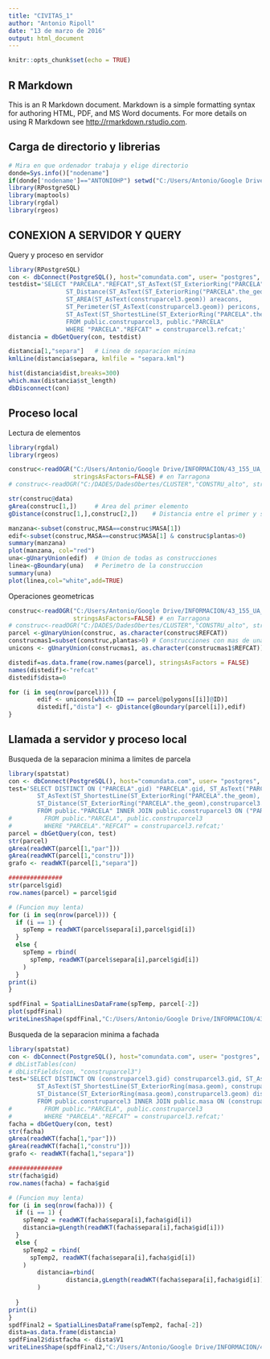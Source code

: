 ---
title: "CIVITAS_1"
author: "Antonio Ripoll"
date: "13 de marzo de 2016"
output: html_document
---

```{r setup, include=FALSE}
knitr::opts_chunk$set(echo = TRUE)
```

## R Markdown

This is an R Markdown document. Markdown is a simple formatting syntax for authoring HTML, PDF, and MS Word documents. For more details on using R Markdown see <http://rmarkdown.rstudio.com>.

## Carga de directorio y librerias

```{r}
# Mira en que ordenador trabaja y elige directorio
donde=Sys.info()["nodename"] 
if(donde['nodename']=="ANTONIOHP") setwd("C:/Users/Antonio/Google Drive/civitas") else setwd("C:/DADES/POUMTORRE_2/civitas")
library(RPostgreSQL)
library(maptools)
library(rgdal)
library(rgeos)
```

## CONEXION A SERVIDOR Y QUERY
Query y proceso en servidor 
```{r}
library(RPostgreSQL)
con <- dbConnect(PostgreSQL(), host="comundata.com", user= "postgres", password="pasipasi", dbname="opendata")
testdist='SELECT "PARCELA"."REFCAT",ST_AsText(ST_ExteriorRing("PARCELA".the_geom)) par, ST_AsText(construparcel3.geom) cons,
                ST_Distance(ST_AsText(ST_ExteriorRing("PARCELA".the_geom)),ST_AsText(construparcel3.geom)) dist,
                ST_AREA(ST_AsText(construparcel3.geom)) areacons,
                ST_Perimeter(ST_AsText(construparcel3.geom)) pericons,
                ST_AsText(ST_ShortestLine(ST_ExteriorRing("PARCELA".the_geom), construparcel3.geom)) separa
                FROM public.construparcel3, public."PARCELA"
                WHERE "PARCELA"."REFCAT" = construparcel3.refcat;'
distancia = dbGetQuery(con, testdist)

distancia[1,"separa"]   # Linea de separacion minima
kmlLine(distancia$separa, kmlfile = "separa.kml")

hist(distancia$dist,breaks=300)
which.max(distancia$st_length)
dbDisconnect(con)

```

## Proceso local
Lectura de elementos
```{r}
library(rgdal)
library(rgeos)

construc<-readOGR("C:/Users/Antonio/Google Drive/INFORMACION/43_155_UA_2015-09-25_SHF/CONSTRU","CONSTRUalto",
                  stringsAsFactors=FALSE) # en Tarragona
# construc<-readOGR("C:/DADES/DadesObertes/CLUSTER","CONSTRU_alto", stringsAsFactors=FALSE) # en Torredembarra

str(construc@data)
gArea(construc[1,])     # Area del primer elemento
gDistance(construc[1,],construc[2,])    # Distancia entre el primer y segundo elemento

manzana<-subset(construc,MASA==construc$MASA[1])
edif<-subset(construc,MASA==construc$MASA[1] & construc$plantas>0)      # construc con una o mas plantas
summary(manzana)
plot(manzana, col="red")
una<-gUnaryUnion(edif)  # Union de todas as construcciones
linea<-gBoundary(una)   # Perimetro de la construccion
summary(una)
plot(linea,col="white",add=TRUE)

```

Operaciones geometricas
```{r}
construc<-readOGR("C:/Users/Antonio/Google Drive/INFORMACION/43_155_UA_2015-09-25_SHF/CONSTRU","CONSTRUalto",
                  stringsAsFactors=FALSE) # en Tarragona
# construc<-readOGR("C:/DADES/DadesObertes/CLUSTER","CONSTRU_alto", stringsAsFactors=FALSE) # en Torredembarra
parcel <-gUnaryUnion(construc, as.character(construc$REFCAT))
construcmas1=subset(construc,plantas>0) # Construcciones con mas de una planta
unicons <- gUnaryUnion(construcmas1, as.character(construcmas1$REFCAT)) #Union de construcciones por referencia catastral

distedif=as.data.frame(row.names(parcel), stringsAsFactors = FALSE)
names(distedif)<-"refcat"
distedif$dista=0

for (i in seq(nrow(parcel))) {
        edif <- unicons[which(ID == parcel@polygons[[i]]@ID)]
        distedif[,"dista"] <- gDistance(gBoundary(parcel[i]),edif)
}

```


## Llamada a servidor y proceso local
Busqueda de la separacion minima a limites de parcela
```{r}
library(spatstat)
con <- dbConnect(PostgreSQL(), host="comundata.com", user= "postgres", password="pasipasi", dbname="opendata")
test='SELECT DISTINCT ON ("PARCELA".gid) "PARCELA".gid, ST_AsText("PARCELA".the_geom) par, ST_AsText(construparcel3.geom) constru,
        ST_AsText(ST_ShortestLine(ST_ExteriorRing("PARCELA".the_geom), construparcel3.geom)) separa,
        ST_Distance(ST_ExteriorRing("PARCELA".the_geom),construparcel3.geom) dista
        FROM public."PARCELA" INNER JOIN public.construparcel3 ON ("PARCELA"."REFCAT" = construparcel3.refcat);'        
#         FROM public."PARCELA", public.construparcel3
#         WHERE "PARCELA"."REFCAT" = construparcel3.refcat;'
parcel = dbGetQuery(con, test)
str(parcel)
gArea(readWKT(parcel[1,"par"]))
gArea(readWKT(parcel[1,"constru"]))
grafo <- readWKT(parcel[1,"separa"])

###############
str(parcel$gid)
row.names(parcel) = parcel$gid

# (Funcion muy lenta) 
for (i in seq(nrow(parcel))) {
  if (i == 1) {
    spTemp = readWKT(parcel$separa[i],parcel$gid[i])
  }
  else {
    spTemp = rbind(
      spTemp, readWKT(parcel$separa[i],parcel$gid[i])
    )
  }
print(i)
}

spdfFinal = SpatialLinesDataFrame(spTemp, parcel[-2])
plot(spdfFinal)
writeLinesShape(spdfFinal,"C:/Users/Antonio/Google Drive/INFORMACION/43_155_UA_2015-09-25_SHF/CONSTRU/CONSTRUsepPARCEL")

```


Busqueda de la separacion minima a fachada
```{r}
library(spatstat)
con <- dbConnect(PostgreSQL(), host="comundata.com", user= "postgres", password="pasipasi", dbname="opendata")
# dbListTables(con)
# dbListFields(con, "construparcel3")
test='SELECT DISTINCT ON (construparcel3.gid) construparcel3.gid, ST_AsText(masa.geom) masa, ST_AsText(construparcel3.geom) constru,
        ST_AsText(ST_ShortestLine(ST_ExteriorRing(masa.geom), construparcel3.geom)) separa,
        ST_Distance(ST_ExteriorRing(masa.geom),construparcel3.geom) dista
        FROM public.construparcel3 INNER JOIN public.masa ON (construparcel3.masa=masa.masa);'        
#         FROM public."PARCELA", public.construparcel3
#         WHERE "PARCELA"."REFCAT" = construparcel3.refcat;'
facha = dbGetQuery(con, test)
str(facha)
gArea(readWKT(facha[1,"par"]))
gArea(readWKT(facha[1,"constru"]))
grafo <- readWKT(facha[1,"separa"])

###############
str(facha$gid)
row.names(facha) = facha$gid

# (Funcion muy lenta) 
for (i in seq(nrow(facha))) {
  if (i == 1) {
    spTemp2 = readWKT(facha$separa[i],facha$gid[i])
    distancia=gLength(readWKT(facha$separa[i],facha$gid[i]))
  }
  else {
    spTemp2 = rbind(
      spTemp2, readWKT(facha$separa[i],facha$gid[i])
    )
        distancia=rbind(
                distancia,gLength(readWKT(facha$separa[i],facha$gid[i]))
        )
    
  }
print(i)
}
spdfFinal2 = SpatialLinesDataFrame(spTemp2, facha[-2])
dista=as.data.frame(distancia)
spdfFinal2$distfacha <- dista$V1
writeLinesShape(spdfFinal2,"C:/Users/Antonio/Google Drive/INFORMACION/43_155_UA_2015-09-25_SHF/CONSTRU/CONSTRUsepFACHA")

```

